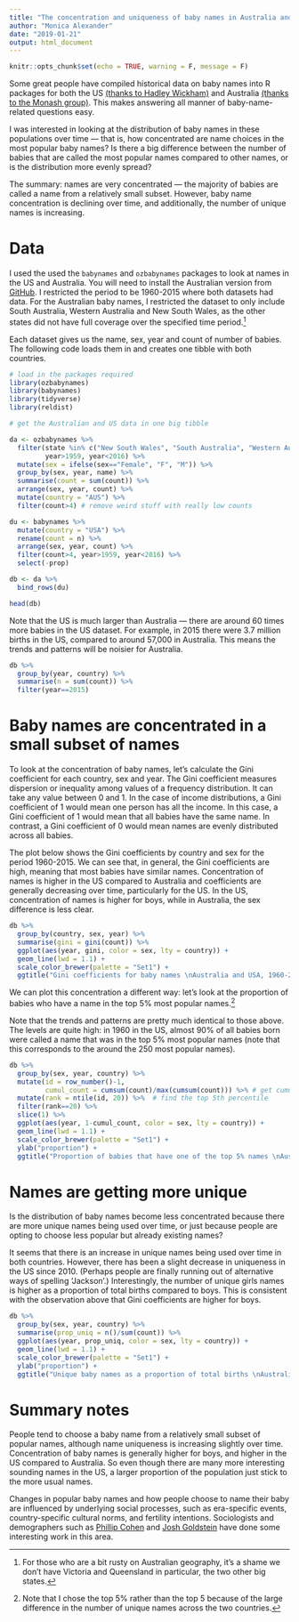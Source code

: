 ```yaml
---
title: "The concentration and uniqueness of baby names in Australia and the US"
author: "Monica Alexander"
date: "2019-01-21"
output: html_document
---
```


```r
knitr::opts_chunk$set(echo = TRUE, warning = F, message = F)
```


Some great people have compiled historical data on baby names into R packages for both the US [(thanks to Hadley Wickham)](https://github.com/hadley/babynames) and Australia [(thanks to the Monash group)](https://github.com/ropenscilabs/ozbabynames). This makes answering all manner of baby-name-related questions easy.

I was interested in looking at the distribution of baby names in these populations over time --- that is, how concentrated are name choices in the most popular baby names? Is there a big difference between the number of babies that are called the most popular names compared to other names, or is the distribution more evenly spread? 

The summary: names are very concentrated --- the majority of babies are called a name from a relatively small subset. However, baby name concentration is declining over time, and additionally, the number of unique names is increasing.

# Data

I used the used the `babynames` and `ozbabynames` packages to look at names in the US and Australia. You will need to install the Australian version from [GitHub](https://github.com/ropenscilabs/ozbabynames). I restricted the period to be 1960-2015 where both datasets had data. For the Australian baby names, I restricted the dataset to only include South Australia, Western Australia and New South Wales, as the other states did not have full coverage over the specified time period.[^1] 

Each dataset gives us the name, sex, year and count of number of babies. The following code loads them in and creates one tibble with both countries. 

[^1]:For those who are a bit rusty on Australian geography, it's a shame we don't have Victoria and Queensland in particular, the two other big states.

```r
# load in the packages required
library(ozbabynames)
library(babynames)
library(tidyverse)
library(reldist) 

# get the Australian and US data in one big tibble

da <- ozbabynames %>% 
  filter(state %in% c("New South Wales", "South Australia", "Western Australia"),
         year>1959, year<2016) %>% 
  mutate(sex = ifelse(sex=="Female", "F", "M")) %>% 
  group_by(sex, year, name) %>% 
  summarise(count = sum(count)) %>% 
  arrange(sex, year, count) %>% 
  mutate(country = "AUS") %>% 
  filter(count>4) # remove weird stuff with really low counts

du <- babynames %>% 
  mutate(country = "USA") %>% 
  rename(count = n) %>% 
  arrange(sex, year, count) %>% 
  filter(count>4, year>1959, year<2016) %>% 
  select(-prop)

db <- da %>% 
  bind_rows(du)

head(db)

```

Note that the US is much larger than Australia --- there are around 60 times more babies in the US dataset. For example, in 2015 there were 3.7 million births in the US, compared to around 57,000 in Australia. This means the trends and patterns will be noisier for Australia. 

```r
db %>% 
  group_by(year, country) %>% 
  summarise(n = sum(count)) %>%
  filter(year==2015)
```



# Baby names are concentrated in a small subset of names

To look at the concentration of baby names, let's calculate the Gini coefficient for each country, sex and year. The Gini coefficient measures dispersion or inequality among values of a frequency distribution. It can take any value between 0 and 1. In the case of income distributions, a Gini coefficient of 1 would mean one person has all the income. In this case, a Gini coefficient of 1 would mean that all babies have the same name. In contrast, a Gini coefficient of 0 would mean names are evenly distributed across all babies. 

The plot below shows the Gini coefficients by country and sex for the period 1960-2015. We can see that, in general, the Gini coefficients are high, meaning that most babies have similar names. Concentration of names is higher in the US compared to Australia and coefficients are generally decreasing over time, particularly for the US. In the US, concentration of names is higher for boys, while in Australia, the sex difference is less clear. 

```r
db %>% 
  group_by(country, sex, year) %>% 
  summarise(gini = gini(count)) %>% 
  ggplot(aes(year, gini, color = sex, lty = country)) + 
  geom_line(lwd = 1.1) +
  scale_color_brewer(palette = "Set1") +
  ggtitle("Gini coefficients for baby names \nAustralia and USA, 1960-2015")
```

We can plot this concentration a different way: let's look at the proportion of babies who have a name in the top 5% most popular names.[^2] 

[^2]: Note that I chose the top 5% rather than the top 5 because of the large difference in the number of unique names across the two countries.

Note that the trends and patterns are pretty much identical to those above. The levels are quite high: in 1960 in the US, almost 90% of all babies born were called a name that was in the top 5% most popular names (note that this corresponds to the around the 250 most popular names). 

```r
db %>% 
  group_by(sex, year, country) %>% 
  mutate(id = row_number()-1,
         cumul_count = cumsum(count)/max(cumsum(count))) %>% # get cumulative proportion of babies with each name
  mutate(rank = ntile(id, 20)) %>%  # find the top 5th percentile
  filter(rank==20) %>% 
  slice(1) %>% 
  ggplot(aes(year, 1-cumul_count, color = sex, lty = country)) + 
  geom_line(lwd = 1.1) +
  scale_color_brewer(palette = "Set1") +
  ylab("proportion") + 
  ggtitle("Proportion of babies that have one of the top 5% names \nAustralia and USA, 1960 -2015")
```


# Names are getting more unique

Is the distribution of baby names become less concentrated because there are more unique names being used over time, or just because people are opting to choose less popular but already existing names? 

It seems that there is an increase in unique names being used over time in both countries. However, there has been a slight decrease in uniqueness in the US since 2010. (Perhaps people are finally running out of alternative ways of spelling 'Jackson'.) Interestingly, the number of unique girls names is higher as a proportion of total births compared to boys. This is consistent with the observation above that Gini coefficients are higher for boys. 

```r
db %>% 
  group_by(sex, year, country) %>% 
  summarise(prop_uniq = n()/sum(count)) %>% 
  ggplot(aes(year, prop_uniq, color = sex, lty = country)) + 
  geom_line(lwd = 1.1) +
  scale_color_brewer(palette = "Set1") +
  ylab("proportion") + 
  ggtitle("Unique baby names as a proportion of total births \nAustralia and USA, 1960 -2015")
```

# Summary notes

People tend to choose a baby name from a relatively small subset of popular names, although name uniqueness is increasing slightly over time. Concentration of baby names is generally higher for boys, and higher in the US compared to Australia. So even though there are many more interesting sounding names in the US, a larger proportion of the population just stick to the more usual names. 

Changes in popular baby names and how people choose to name their baby are influenced by underlying social processes, such as era-specific events, country-specific cultural norms, and fertility intentions. Sociologists and demographers such as [Phillip Cohen](https://www.theatlantic.com/sexes/archive/2012/12/why-dont-parents-name-their-daughters-mary-anymore/265881/) and [Josh Goldstein](https://journals.sagepub.com/doi/abs/10.1177/0003122415621910) have done some interesting work in this area. 


